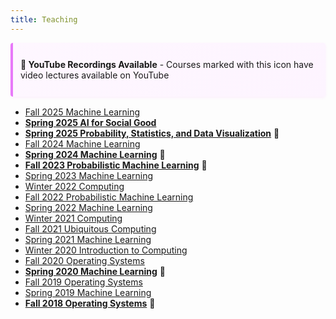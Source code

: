 ```yaml
---
title: Teaching
---
```


<div style="margin-bottom: 1rem; padding: 0.75rem; background: linear-gradient(135deg, #fef7ff 0%, #fdf4ff 100%); border-left: 4px solid #e879f9; border-radius: 0.25rem; box-shadow: 0 2px 4px rgba(232, 121, 249, 0.1);">
<strong>🎥 YouTube Recordings Available</strong> - Courses marked with this icon have video lectures available on YouTube
</div>

::: {.teaching-list}
- [Fall 2025 Machine Learning](https://nipunbatra.github.io/ml2025/)
- **[Spring 2025 AI for Social Good](https://nipunbatra.github.io/aisg25/)**
- **[Spring 2025 Probability, Statistics, and Data Visualization](https://nipunbatra.github.io/psdv25/)** <span class="youtube-course">🎥</span>
- [Fall 2024 Machine Learning](https://nipunbatra.github.io/ml2024-fall/)
- **[Spring 2024 Machine Learning](https://nipunbatra.github.io/ml2024/)** <span class="youtube-course">🎥</span>
- **[Fall 2023 Probabilistic Machine Learning](https://nipunbatra.github.io/pml2023/)** <span class="youtube-course">🎥</span>
- [Spring 2023 Machine Learning](https://nipunbatra.github.io/ml2023/)
- [Winter 2022 Computing](https://nipunbatra.github.io/comp22/)
- [Fall 2022 Probabilistic Machine Learning](https://nipunbatra.github.io/pml2022/)
- [Spring 2022 Machine Learning](https://nipunbatra.github.io/ml2022/)
- [Winter 2021 Computing](https://nipunbatra.notion.site/ES-102-Introduction-to-Computing-2021-Winter-5aa842ce18d34e0e9b2cc646b5325868)
- [Fall 2021 Ubiquitous Computing](https://www.craft.do/s/MAdQrLOO9ErCvc)
- [Spring 2021 Machine Learning](https://nipunbatra.github.io/ml2021/)
- [Winter 2020 Introduction to Computing](https://www.notion.so/ES-102-Introduction-to-Computing-7535a00a1b124c5cb6f2a46eb979540b)
- [Fall 2020 Operating Systems](https://nipunbatra.github.io/os2020/)
- **[Spring 2020 Machine Learning](https://nipunbatra.github.io/ml2020/)** <span class="youtube-course">🎥</span>
- [Fall 2019 Operating Systems](https://nipunbatra.github.io/os2019/)
- [Spring 2019 Machine Learning](https://nipunbatra.github.io/ml2019/)
- **[Fall 2018 Operating Systems](https://nipunbatra.github.io/os2018/)** <span class="youtube-course">🎥</span>
:::
